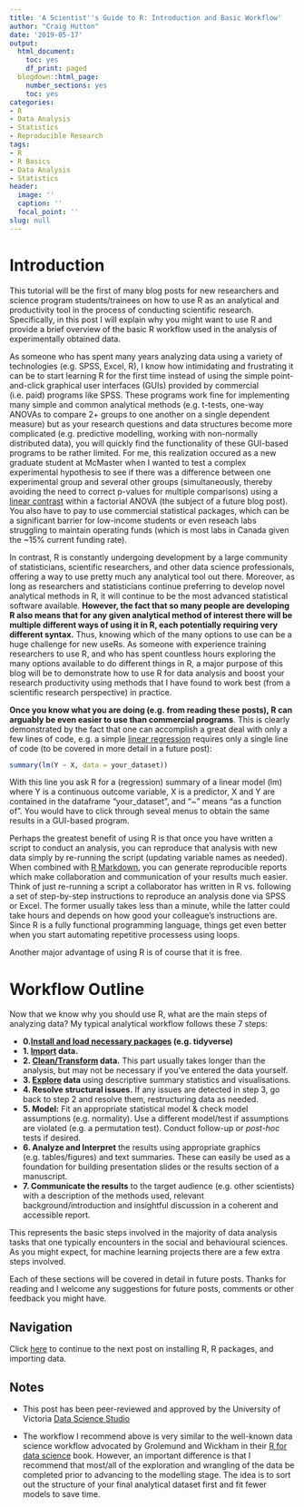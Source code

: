 ```yaml
---
title: 'A Scientist''s Guide to R: Introduction and Basic Workflow'
author: "Craig Hutton"
date: '2019-05-17'
output:
  html_document:
    toc: yes
    df_print: paged
  blogdown::html_page:
    number_sections: yes
    toc: yes
categories:
- R
- Data Analysis
- Statistics
- Reproducible Research
tags:
- R
- R Basics
- Data Analysis
- Statistics
header:
  image: ''
  caption: ''
  focal_point: ''
slug: null
---
```


# **Introduction**

This tutorial will be the first of many blog posts for new researchers and science program students/trainees on how to use R as an analytical and productivity tool in the process of conducting scientific research. Specifically, in this post I will explain why you might want to use R and provide a brief overview of the basic R workflow used in the analysis of experimentally obtained data.

As someone who has spent many years analyzing data using a variety of technologies (e.g. SPSS, Excel, R), I know how intimidating and frustrating it can be to start learning R for the first time instead of using the simple point-and-click graphical user interfaces (GUIs) provided by commercial (i.e. paid) programs like SPSS. These programs work fine for implementing many simple and common analytical methods (e.g. t-tests, one-way ANOVAs to compare 2+ groups to one another on a single dependent measure) but as your research questions and data structures become more complicated (e.g. predictive modelling, working with non-normally distributed data), you will quickly find the functionality of these GUI-based programs to be rather limited. For me, this realization occured as a new graduate student at McMaster when I wanted to test a complex experimental hypothesis to see if there was a difference between one experimental group and several other groups (simultaneously, thereby avoiding the need to correct p-values for multiple comparisons) using a [linear contrast](http://www.utdallas.edu/~herve/abdi-contrasts2010-pretty.pdf) within a factorial ANOVA (the subject of a future blog post). You also have to pay to use commercial statistical packages, which can be a significant barrier for low-income students or even reseach labs struggling to maintain operating funds (which is most labs in Canada given the ~15% current funding rate).

In contrast, R is constantly undergoing development by a large community of statisticians, scientific researchers, and other data science professionals, offering a way to use pretty much any analytical tool out there. Moreover, as long as researchers and statisticians continue preferring to develop novel analytical methods in R, it will continue to be the most advanced statistical software available. **However, the fact that so many people are developing R also means that for any given analytical method of interest there will be multiple different ways of using it in R, each potentially requiring very different syntax.** Thus, knowing which of the many options to use can be a huge challenge for new useRs. As someone with experience training researchers to use R, and who has spent countless hours exploring the many options available to do different things in R, a major purpose of this blog will be to demonstrate how to use R for data analysis and boost your research productivity using methods that I have found to work best (from a scientific research perspective) in practice. 

**Once you know what you are doing (e.g. from reading these posts), R can arguably be even easier to use than commercial programs**. This is clearly demonstrated by the fact that one can accomplish a great deal with only a few lines of code, e.g. a simple [linear regression](http://www.stat.yale.edu/Courses/1997-98/101/linreg.htm) requires only a single line of code (to be covered in more detail in a future post):

```r

summary(lm(Y ~ X, data = your_dataset)) 

```

With this line you ask R for a (regression) summary of a linear model (lm) where Y is a continuous outcome variable, X is a predictor, X and Y are contained in the dataframe "your_dataset", and "~" means "as a function of". You would have to click through seveal menus to obtain the same results in a GUI-based program.

Perhaps the greatest benefit of using R is that once you have written a script to conduct an analysis, you can reproduce that analysis with new data simply by re-running the script (updating variable names as needed). When combined with [R Markdown](https://bookdown.org/yihui/rmarkdown/), you can generate reproducible reports which make collaboration and communication of your results much easier. Think of just re-running a script a collaborator has written in R vs. following a set of step-by-step instructions to reproduce an analysis done via SPSS or Excel. The former usually takes less than a minute, while the latter could take hours and depends on how good your colleague's instructions are. Since R is a fully functional programming language, things get even better when you start automating repetitive processess using loops. 

Another major advantage of using R is of course that it is free. 


# **Workflow Outline**

Now that we know why you should use R, what are the main steps of analyzing data? My typical analytical workflow follows these 7 steps:

  * **0.[Install and load necessary packages](https://craig.rbind.io/post/2019-06-22-asgr-1-getting-data-into-r/#installing-and-loading-r-packages) (e.g. tidyverse)**
  * **1. [Import](https://craig.rbind.io/post/2019-06-22-asgr-1-getting-data-into-r/#how-to-get-your-data-into-r) data.**
  * **2. [Clean/Transform](https://craig.rbind.io/post/2019-08-06-asgr-2-0-basic-operations-and-data-structures/) data.** This part usually takes longer than the analysis, but may not be necessary if you've entered the data yourself.
  * **3. [Explore](https://craig.rbind.io/post/2020-12-07-asgr-3-0-exploring-data-with-elucidate/) data** using descriptive summary statistics and visualisations.
  * **4. Resolve structural issues.** If any issues are detected in step 3, go back to step 2 and resolve them, restructuring data as needed.
  * **5. Model:** Fit an appropriate statistical model & check model assumptions (e.g. normality). Use a different model/test if assumptions are violated (e.g. a permutation test). Conduct follow-up or *post-hoc* tests if desired.
  * **6. Analyze and Interpret** the results using appropriate graphics (e.g. tables/figures) and text summaries. These can easily be used as a foundation for building presentation slides or the results section of a manuscript.
  * **7. Communicate the results** to the target audience (e.g. other scientists) with a description of the methods used, relevant background/introduction and insightful discussion in a coherent and accessible report.
  
This represents the basic steps involved in the majority of data analysis tasks that one typically encounters in the social and behavioural sciences. As you might expect, for machine learning projects there are a few extra steps involved.
  
Each of these sections will be covered in detail in future posts. Thanks for reading and I welcome any suggestions for future posts, comments or other feedback you might have.

## Navigation

Click [here](https://craig.rbind.io/post/2019-06-22-asgr-1-getting-data-into-r/) to continue to the next post on installing R, R packages, and importing data.

## Notes

* This post has been peer-reviewed and approved by the University of Victoria [Data Science Studio][DSSlink]

[DSSlink]:https://dss-ialh.rbind.io/#about

* The workflow I recommend above is very similar to the well-known data science workflow advocated by Grolemund and Wickham in their [R for data science](https://r4ds.had.co.nz/explore-intro.html) book. However, an important difference is that I recommend that most/all of the exploration and wrangling of the data be completed prior to advancing to the modelling stage. The idea is to sort out the structure of your final analytical dataset first and fit fewer models to save time.
